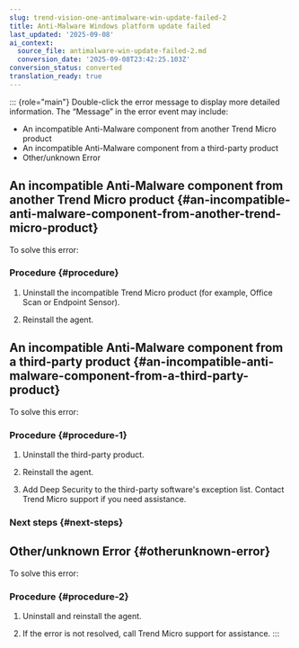 ```yaml
---
slug: trend-vision-one-antimalware-win-update-failed-2
title: Anti-Malware Windows platform update failed
last_updated: '2025-09-08'
ai_context:
  source_file: antimalware-win-update-failed-2.md
  conversion_date: '2025-09-08T23:42:25.103Z'
conversion_status: converted
translation_ready: true
---
```


::: {role="main"}
Double-click the error message to display more detailed information. The “Message” in the error event may include:

- An incompatible Anti-Malware component from another Trend Micro product
- An incompatible Anti-Malware component from a third-party product
- Other/unknown Error

## An incompatible Anti-Malware component from another Trend Micro product {#an-incompatible-anti-malware-component-from-another-trend-micro-product}

To solve this error:

### Procedure {#procedure}

1.  Uninstall the incompatible Trend Micro product (for example, Office Scan or Endpoint Sensor).

2.  Reinstall the agent.

## An incompatible Anti-Malware component from a third-party product {#an-incompatible-anti-malware-component-from-a-third-party-product}

To solve this error:

### Procedure {#procedure-1}

1.  Uninstall the third-party product.

2.  Reinstall the agent.

3.  Add Deep Security to the third-party software's exception list. Contact Trend Micro support if you need assistance.

### Next steps {#next-steps}

## Other/unknown Error {#otherunknown-error}

To solve this error:

### Procedure {#procedure-2}

1.  Uninstall and reinstall the agent.

2.  If the error is not resolved, call Trend Micro support for assistance.
:::
